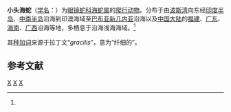{{Speciesbox
| image = Hydrophis gracilis.JPG
| image caption = 小头海蛇
| genus = Hydrophis
| species = gracilis
| authority = Shaw, 1802<ref name='id4751'>{{cite web| url =http://www.bioinfo.cn/db05/BjdwSpecies.php?action=view&id=4751| title =小头海蛇| work =《中国动物物种编目数据库》| publisher =中国科学院微生物研究所| author =中国科学院动物研究所| accessdate =2009-04-11| deadurl =yes| archiveurl =https://web.archive.org/web/20160305031448/http://www.bioinfo.cn/db05/BjdwSpecies.php?action=view&id=4751| archivedate =2016-03-05}}</ref>
}}

'''小头海蛇'''（[[学名|学名]]：{{lang|la|''Hydrophis gracilis''}}）为[[眼镜蛇科|眼镜蛇科]][[海蛇属|海蛇属]]的[[爬行动物|爬行动物]]。分布于由[[波斯湾|波斯湾]]向东经[[印度半岛|印度半岛]]、[[中南半岛|中南半岛]]沿海到印澳海域至[[巴布亚新几内亚|巴布亚新几内亚]]沿海以及[[中国大陆|中国大陆]]的[[福建|福建]]、[[广东|广东]]、[[海南|海南]]、[[广西|广西]]沿海等地，多栖息于沿海浅海海域。<ref name='id4751'/>

其[[种加词|种加词]]来源于拉丁文“''gracilis''”，意为“纤细的”。

== 参考文献 ==
{{reflist}}
{{Taxonbar|from=Q2708921}}

[[Category:海蛇属|X]]
[[Category:毒蛇|X]]
[[Category:_1802年描述的动物|X]]
